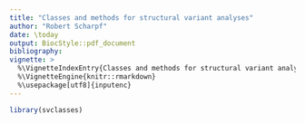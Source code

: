 ```yaml
---
title: "Classes and methods for structural variant analyses"
author: "Robert Scharpf"
date: \today
output: BiocStyle::pdf_document
bibliography:
vignette: >
  %\VignetteIndexEntry{Classes and methods for structural variant analyses}
  %\VignetteEngine{knitr::rmarkdown}
  %\usepackage[utf8]{inputenc} 
---
```

```r
library(svclasses)
```
